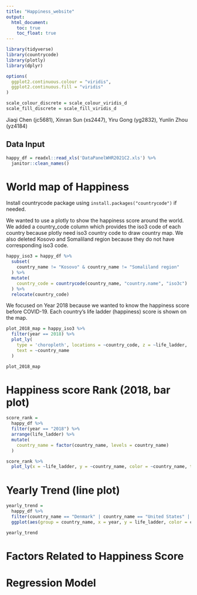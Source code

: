 ```yaml
---
title: "Happiness_website"
output: 
  html_document:
    toc: true
    toc_float: true
---
```


```r
library(tidyverse)
library(countrycode)
library(plotly)
library(dplyr)

options(
  ggplot2.continuous.colour = "viridis",
  ggplot2.continuous.fill = "viridis"
)

scale_colour_discrete = scale_colour_viridis_d
scale_fill_discrete = scale_fill_viridis_d
```

Jiaqi Chen (jc5681),
Xinran Sun (xs2447),
Yiru Gong (yg2832),
Yunlin Zhou (yz4184)

## Data Input

```r
happy_df = readxl::read_xls('DataPanelWHR2021C2.xls') %>% 
  janitor::clean_names()

```


# World map of Happiness

Install countrycode package using `install.packages("countrycode")` if needed.

We wanted to use a plotly to show the happiness score around the world. We added a country_code column which provides the iso3 code of each country because plotly need iso3 country code to draw country map. We also deleted Kosovo and Somaliland region because they do not have corresponding iso3 code. 

```r
happy_iso3 = happy_df %>% 
  subset(
    country_name != "Kosovo" & country_name != "Somaliland region"
  ) %>% 
  mutate(
    country_code = countrycode(country_name, "country.name", "iso3c")
  ) %>% 
  relocate(country_code)
```

We focused on Year 2018 because we wanted to know the happiness score before COVID-19. Each country's life ladder (happiness) score is shown on the map. 

```r
plot_2018_map = happy_iso3 %>% 
  filter(year == 2018) %>% 
  plot_ly(
    type = 'choropleth', locations = ~country_code, z = ~life_ladder,
    text = ~country_name
  )

plot_2018_map
```

# Happiness score Rank (2018, bar plot)

```r
score_rank = 
  happy_df %>% 
  filter(year == "2018") %>% 
  arrange(life_ladder) %>% 
  mutate(
    country_name = factor(country_name, levels = country_name)
  )

score_rank %>% 
  plot_ly(x = ~life_ladder, y = ~country_name, color = ~country_name, type = "bar", colors = "viridis")
```


# Yearly Trend (line plot)
```r
yearly_trend = 
  happy_df %>% 
  filter(country_name == "Denmark" | country_name == "United States" | country_name == "China" | country_name == "Afghanistan" | country_name == "Mongolia" | country_name == "Haiti") %>% 
  ggplot(aes(group = country_name, x = year, y = life_ladder, color = country_name)) + geom_point(alpha = .5) + geom_line() 

yearly_trend
```


# Factors Related to Happiness Score

# Regression Model

